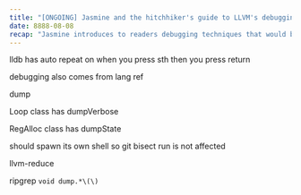 ```yaml
---
title: "[ONGOING] Jasmine and the hitchhiker's guide to LLVM's debugging tools"
date: 8888-08-08
recap: "Jasmine introduces to readers debugging techniques that would benefit their LLVM development."
---
```



lldb has auto repeat on when you press sth then you press return

debugging also comes from lang ref

dump

Loop class has dumpVerbose

RegAlloc class has dumpState


should spawn its own shell so git bisect run is not affected

llvm-reduce


ripgrep `void dump.*\(\) `